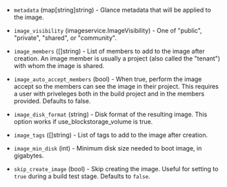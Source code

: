 <!-- Code generated from the comments of the ImageConfig struct in builder/openstack/image_config.go; DO NOT EDIT MANUALLY -->

- `metadata` (map[string]string) - Glance metadata that will be applied to the image.

- `image_visibility` (imageservice.ImageVisibility) - One of "public", "private", "shared", or "community".

- `image_members` ([]string) - List of members to add to the image after creation. An image member is
  usually a project (also called the "tenant") with whom the image is
  shared.

- `image_auto_accept_members` (bool) - When true, perform the image accept so the members can see the image in their
  project. This requires a user with priveleges both in the build project and
  in the members provided. Defaults to false.

- `image_disk_format` (string) - Disk format of the resulting image. This option works if
  use_blockstorage_volume is true.

- `image_tags` ([]string) - List of tags to add to the image after creation.

- `image_min_disk` (int) - Minimum disk size needed to boot image, in gigabytes.

- `skip_create_image` (bool) - Skip creating the image. Useful for setting to `true` during a build test stage. Defaults to `false`.
